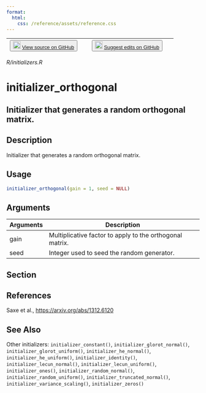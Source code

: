 ```yaml
---
format:
  html:
    css: /reference/assets/reference.css
---
```


| <button class="button"> ![](/reference/assets/GitHub-Mark-32px.png){width="20"} [View source on GitHub](https://github.com/rstudio/keras//blob/main/R/initializers.R) </button> | <button class="button"> ![](/reference/assets/GitHub-Mark-32px.png){width="20"} [Suggest edits on GitHub](https://github.com/rstudio/keras//edit/main/R/initializers.R) </button> |
|:------------------------------:|:--------------------------------------:|

*R/initializers.R*

# initializer_orthogonal

## Initializer that generates a random orthogonal matrix.

## Description
Initializer that generates a random orthogonal matrix. 


## Usage
```r
initializer_orthogonal(gain = 1, seed = NULL) 
```

## Arguments
|Arguments|Description|
|---|---|
| gain | Multiplicative factor to apply to the orthogonal matrix. |
| seed | Integer used to seed the random generator. |


## Section

## References

Saxe et al., [https://arxiv.org/abs/1312.6120](https://arxiv.org/abs/1312.6120)




## See Also
Other initializers:  `initializer_constant()`, `initializer_glorot_normal()`, `initializer_glorot_uniform()`, `initializer_he_normal()`, `initializer_he_uniform()`, `initializer_identity()`, `initializer_lecun_normal()`, `initializer_lecun_uniform()`, `initializer_ones()`, `initializer_random_normal()`, `initializer_random_uniform()`, `initializer_truncated_normal()`, `initializer_variance_scaling()`, `initializer_zeros()`

